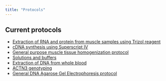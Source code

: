 ```yaml
---
title: "Protocols"
---
```


## Current protocols

- [Extraction of RNA and protein from muscle samples using Trizol reagent](pr_trizol_ver_20191111.html)
- [cDNA synthesis using Superscript IV](pr_cdnasynthesis_ver_2019-11-12.html)
- [General purpose muscle tissue homogenization protocol](pr_tissuehomogenization_ver_2019-11-12.html)
- [Solutions and buffers](pr_solutions_ver_2019-11-12.html)
- [Extraction of DNA from whole blood](pr_DNAextraction_ver_2019-11-14.html)
- [ACTN3 genotyping](pr_actn3genotype_ver_2019-11-21.html)
- [General DNA Agarose Gel Electrophoresis protocol](pr_agaroseelectrophoresis_ver_2019-11-20.html)
